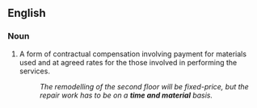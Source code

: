 ==English==

===Noun===
{{en-noun|sg=[[time]] [[and]] [[material]]}}

# {{idiom|business}} A form of contractual compensation involving payment for materials used and at agreed rates for the those involved in performing the services.
#: ''The remodelling of the second floor will be fixed-price, but the repair work has to be on a '''time and material''' basis.''